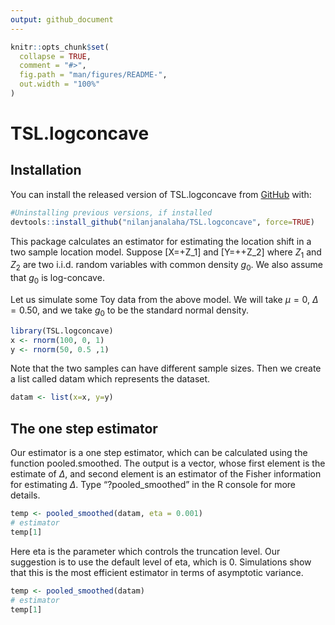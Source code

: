 ```yaml
---
output: github_document
---
```


<!-- README.md is generated from README.Rmd. Please edit that file -->

```r
knitr::opts_chunk$set(
  collapse = TRUE,
  comment = "#>",
  fig.path = "man/figures/README-",
  out.width = "100%"
)
```

# TSL.logconcave

<!-- badges: start -->
<!-- badges: end -->



## Installation

You can install the released version of TSL.logconcave  from [GitHub](https://github.com/) with:

```r
#Uninstalling previous versions, if installed
devtools::install_github("nilanjanalaha/TSL.logconcave", force=TRUE)
```


This package calculates an estimator for estimating the location shift in a two sample location model. Suppose \[X=\mu+Z_1\] and \[Y=\mu+\Delta+Z_2\] where $Z_1$ and $Z_2$ are two i.i.d. random variables with common density $g_0$. We also assume that $g_0$ is log-concave. 

Let us simulate some Toy data from the above model. We will take $\mu=0$, $\Delta=0.50$, and we take $g_0$ to be the standard normal density. 

```r
library(TSL.logconcave)
x <- rnorm(100, 0, 1)
y <- rnorm(50, 0.5 ,1) 
```

Note that the two samples can have different sample sizes. Then we create a list called datam which represents the dataset.

```r
datam <- list(x=x, y=y)
```

## The one step estimator
Our estimator is a one step estimator, which can be calculated using the function pooled.smoothed. The output is a vector, whose first element is the estimate of $\Delta$, and second element is an estimator of the Fisher information for estimating $\Delta$. Type "?pooled_smoothed" in the R console for more details. 

```r
temp <- pooled_smoothed(datam, eta = 0.001)
# estimator
temp[1]
```

Here eta is the parameter which controls the truncation level. Our suggestion is to use the default level of eta, which is 0. Simulations show that this is the most efficient
estimator in terms of asymptotic variance.
```r
temp <- pooled_smoothed(datam)
# estimator
temp[1]
```
